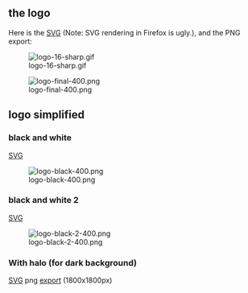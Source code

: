 == the logo ==

Here is the [[Media:logo-final.svg|SVG]] (Note: SVG rendering in Firefox is ugly.), and the PNG export:

[[Image:logo-16-sharp.gif]]

[[Image:logo-final-400.png]]

== logo simplified ==

=== black and white ===
[[Media:logo-black.svg|SVG]]

[[Image:logo-black-400.png]]

=== black and white 2 ===
[[Media:logo-black-2.svg|SVG]]

[[Image:logo-black-2-400.png]]

=== With halo (for dark background) ===
[[Media:logo-dark-bg-with-halo.svg|SVG]] png [[Media:logo-1800-export.png|export]] (1800x1800px)